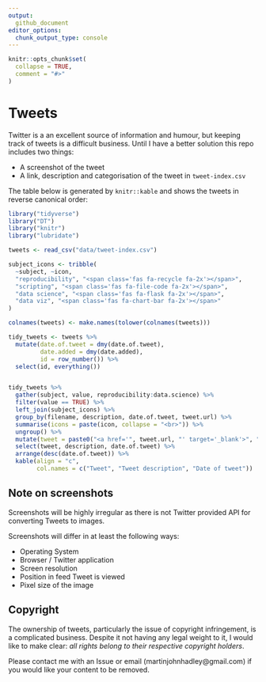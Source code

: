 ```yaml
---
output:
  github_document
editor_options: 
  chunk_output_type: console
---
```


<!-- README.md is generated from README.Rmd. Please edit that file -->

```r
knitr::opts_chunk$set(
  collapse = TRUE,
  comment = "#>"
)
```

# Tweets

Twitter is a an excellent source of information and humour, but keeping track of tweets is a difficult business. Until I have a better solution this repo includes two things:

- A screenshot of the tweet
- A link, description and categorisation of the tweet in `tweet-index.csv`

The table below is generated by `knitr::kable` and shows the tweets in reverse canonical order:

```r
library("tidyverse")
library("DT")
library("knitr")
library("lubridate")

tweets <- read_csv("data/tweet-index.csv")

subject_icons <- tribble(
  ~subject, ~icon,
  "reproducibility", "<span class='fas fa-recycle fa-2x'></span>",
  "scripting", "<span class='fas fa-file-code fa-2x'></span>",
  "data science", "<span class='fas fa-flask fa-2x'></span>",
  "data viz", "<span class='fas fa-chart-bar fa-2x'></span>"
)

colnames(tweets) <- make.names(tolower(colnames(tweets)))

tidy_tweets <- tweets %>%
  mutate(date.of.tweet = dmy(date.of.tweet),
         date.added = dmy(date.added),
         id = row_number()) %>%
  select(id, everything())


tidy_tweets %>%
  gather(subject, value, reproducibility:data.science) %>%
  filter(value == TRUE) %>%
  left_join(subject_icons) %>%
  group_by(filename, description, date.of.tweet, tweet.url) %>%
  summarise(icons = paste(icon, collapse = "<br>")) %>%
  ungroup() %>%
  mutate(tweet = paste0("<a href='", tweet.url, "' target='_blank'>", "<img src='", filename, "' style='max-width:400px'></img>", "</a>")) %>%
  select(tweet, description, date.of.tweet) %>%
  arrange(desc(date.of.tweet)) %>%
  kable(align = "c",
        col.names = c("Tweet", "Tweet description", "Date of tweet"))
```


## Note on screenshots

Screenshots will be highly irregular as there is not Twitter provided API for converting Tweets to images.

Screenshots will differ in at least the following ways:

- Operating System
- Browser / Twitter application
- Screen resolution
- Position in feed Tweet is viewed
- Pixel size of the image

## Copyright

The ownership of tweets, particularly the issue of copyright infringement, is a complicated business. Despite it not having any legal weight to it, I would like to make clear: *all rights belong to their respective copyright holders*.

Please contact me with an Issue or email (martinjohnhadley@gmail.com) if you would like your content to be removed.